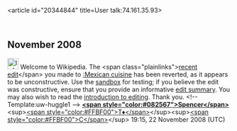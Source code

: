 <article id="20344844" title=User talk:74.161.35.93>
	<talkpage id="20344844" title="User talk:74.161.35.93">

== November 2008 ==

[[Image:Information.png|25px]] Welcome to Wikipedia. The &lt;span class=&quot;plainlinks&quot;&gt;[http://en.wikipedia.org/wiki/Mexican_cuisine?diff=253441851 recent edit]&lt;/span&gt; you made to [[:Mexican cuisine]] has been reverted, as it appears to be unconstructive. Use the [[Wikipedia:Sandbox|sandbox]] for testing; if you believe the edit was constructive, ensure that you provide an informative [[Help:Edit summary|edit summary]]. You may also wish to read the [[Wikipedia:Introduction|introduction to editing]]. Thank you. &lt;!-- Template:uw-huggle1 --&gt; '''[[User:Spencer|&lt;span style=&quot;color:#082567&quot;&gt;Spencer&lt;/span&gt;]]'''&lt;sup&gt;[[User talk:Spencer|&lt;span style=&quot;color:#FFBF00&quot;&gt;T♦&lt;/span&gt;]]&lt;/sup&gt;&lt;sup&gt;[[Special:Contributions/Spencer|&lt;span style=&quot;color:#FFBF00&quot;&gt;C&lt;/span&gt;]]&lt;/sup&gt; 19:15, 22 November 2008 (UTC)
	</talkpage>
</article>